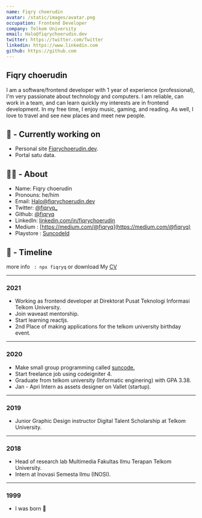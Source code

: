 ```yaml
---
name: Fiqry choerudin
avatar: /static/images/avatar.png
occupation: Frontend Developer
company: Telkom University
email: Halo@fiqrychoerudin.dev
twitter: https://twitter.com/Twitter
linkedin: https://www.linkedin.com
github: https://github.com
---
```


## Fiqry choerudin

I am a software/frontend developer with 1 year of experience (professional), I'm very passionate about technology and computers. I am reliable, can work in a team, and can learn quickly my interests are in frontend development. In my free time, I enjoy music, gaming, and reading. As well, I love to travel and see new places and meet new people.

## 👷 - Currently working on

- Personal site [Fiqrychoerudin.dev](https://github.com/fiqryq/Fiqrychoerudin.dev).
- Portal satu data.

## 🧑‍💻 - About

- Name: Fiqry choerudin
- Pronouns: he/him
- Email: Halo@fiqrychoerudin.dev
- Twitter: [@fiqryq\_](https://twitter.com/fiqryq_)
- Github: [@fiqryq](https://github.com/fiqryq)
- LinkedIn: [linkedin.com/in/fiqrychoerudin](https://www.linkedin.com/in/fiqrychoerudin/)
- Medium : [https://medium.com/@fiqryq](https://medium.com/@fiqryq)
- Playstore : [SuncodeId](https://play.google.com/store/apps/dev?id=7523064885169137937)

## 🌱 - Timeline

more info ` : npx fiqryq` or download My [CV](https://raw.githubusercontent.com/fiqryq/Fiqrychoerudin.dev/main/data/cv.pdf)

---

### 2021

- Working as frontend developer at Direktorat Pusat Teknologi Informasi Telkom University.
- Join waveast mentorship.
- Start learning reactjs.
- 2nd Place of making applications for the telkom university birthday event.

---

### 2020

- Make small group programming called [suncode.](https://github.com/Suncodeid)
- Start freelance job using codeigniter 4.
- Graduate from telkom university (Informatic enginering) with GPA 3.38.
- Jan - Apri Intern as assets designer on Vallet (startup).

---

### 2019

- Junior Graphic Design instructor Digital Talent Scholarship at Telkom University.

---

### 2018

- Head of research lab Multimedia Fakultas Ilmu Terapan Telkom University.
- Intern at Inovasi Semesta Ilmu (INOSI).

---

### 1999

- I was born 🥚
